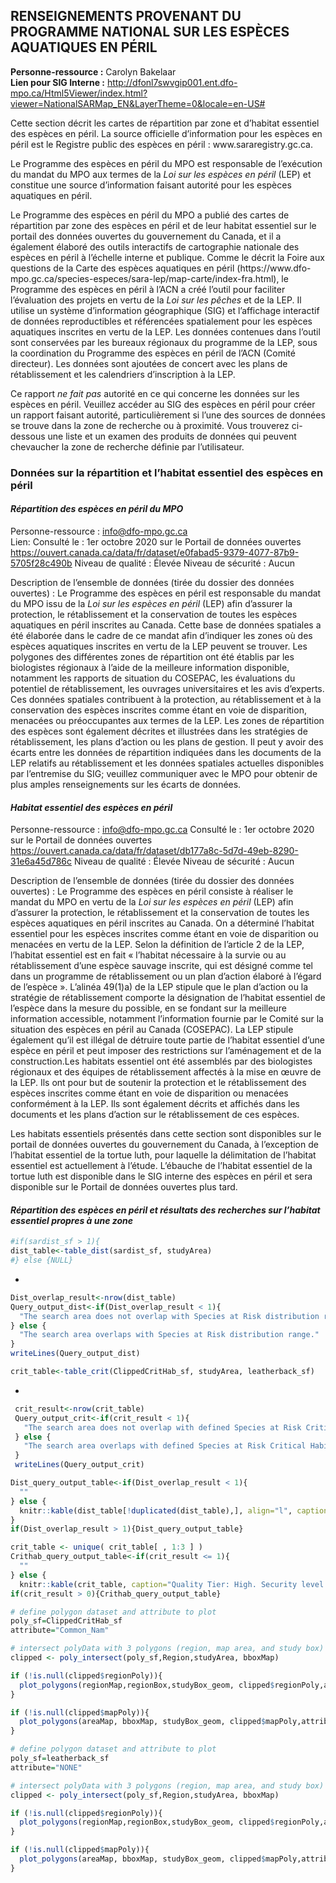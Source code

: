 ## **RENSEIGNEMENTS PROVENANT DU PROGRAMME NATIONAL SUR LES ESPÈCES AQUATIQUES EN PÉRIL**    
**Personne-ressource :** Carolyn Bakelaar  
**Lien pour SIG Interne :** <http://dfonl7swvgip001.ent.dfo-mpo.ca/Html5Viewer/index.html?viewer=NationalSARMap_EN&LayerTheme=0&locale=en-US#>  

Cette section décrit les cartes de répartition par zone et d’habitat essentiel des espèces en péril. La source officielle d’information pour les espèces en péril est le Registre public des espèces en péril : www.sararegistry.gc.ca.

Le Programme des espèces en péril du MPO est responsable de l’exécution du mandat du MPO aux termes de la _Loi sur les espèces en péril_ (LEP) et constitue une source d’information faisant autorité pour les espèces aquatiques en péril.

Le Programme des espèces en péril du MPO a publié des cartes de répartition par zone des espèces en péril et de leur habitat essentiel sur le portail des données ouvertes du gouvernement du Canada, et il a également élaboré des outils interactifs de cartographie nationale des espèces en péril à l’échelle interne et publique. Comme le décrit la Foire aux questions de la Carte des espèces aquatiques en péril (https://www.dfo-mpo.gc.ca/species-especes/sara-lep/map-carte/index-fra.html), le Programme des espèces en péril à l’ACN a créé l’outil pour faciliter l’évaluation des projets en vertu de la _Loi sur les pêches_ et de la LEP. Il utilise un système d’information géographique (SIG) et l’affichage interactif de données reproductibles et référencées spatialement pour les espèces aquatiques inscrites en vertu de la LEP. Les données contenues dans l’outil sont conservées par les bureaux régionaux du programme de la LEP, sous la coordination du Programme des espèces en péril de l’ACN (Comité directeur). Les données sont ajoutées de concert avec les plans de rétablissement et les calendriers d’inscription à la LEP.

Ce rapport *ne fait pas* autorité en ce qui concerne les données sur les espèces en péril. Veuillez accéder au SIG des espèces en péril pour créer un rapport faisant autorité, particulièrement si l’une des sources de données se trouve dans la zone de recherche ou à proximité. Vous trouverez ci-dessous une liste et un examen des produits de données qui peuvent chevaucher la zone de recherche définie par l’utilisateur.

### **Données sur la répartition et l’habitat essentiel des espèces en péril**    

#### ***Répartition des espèces en péril du MPO*** {-}    

Personne-ressource : <info@dfo-mpo.gc.ca>  
Lien: Consulté le : 1er octobre 2020 sur le Portail de données ouvertes <https://ouvert.canada.ca/data/fr/dataset/e0fabad5-9379-4077-87b9-5705f28c490b> 
Niveau de qualité : Élevée
Niveau de sécurité : Aucun

Description de l’ensemble de données (tirée du dossier des données ouvertes) : Le Programme des espèces en péril est responsable du mandat du MPO issu de la _Loi sur les espèces en péril_ (LEP) afin d’assurer la protection, le rétablissement et la conservation de toutes les espèces aquatiques en péril inscrites au Canada. Cette base de données spatiales a été élaborée dans le cadre de ce mandat afin d’indiquer les zones où des espèces aquatiques inscrites en vertu de la LEP peuvent se trouver. Les polygones des différentes zones de répartition ont été établis par les biologistes régionaux à l’aide de la meilleure information disponible, notamment les rapports de situation du COSEPAC, les évaluations du potentiel de rétablissement, les ouvrages universitaires et les avis d’experts. Ces données spatiales contribuent à la protection, au rétablissement et à la conservation des espèces inscrites comme étant en voie de disparition, menacées ou préoccupantes aux termes de la LEP. Les zones de répartition des espèces sont également décrites et illustrées dans les stratégies de rétablissement, les plans d’action ou les plans de gestion. Il peut y avoir des écarts entre les données de répartition indiquées dans les documents de la LEP relatifs au rétablissement et les données spatiales actuelles disponibles par l’entremise du SIG; veuillez communiquer avec le MPO pour obtenir de plus amples renseignements sur les écarts de données.

#### ***Habitat essentiel des espèces en péril***    

Personne-ressource : <info@dfo-mpo.gc.ca>
Consulté le : 1er octobre 2020 sur le Portail de données ouvertes <https://ouvert.canada.ca/data/fr/dataset/db177a8c-5d7d-49eb-8290-31e6a45d786c>
Niveau de qualité : Élevée 
Niveau de sécurité : Aucun   

Description de l’ensemble de données (tirée du dossier des données ouvertes) : Le Programme des espèces en péril consiste à réaliser le mandat du MPO en vertu de la _Loi sur les espèces en péril_ (LEP) afin d’assurer la protection, le rétablissement et la conservation de toutes les espèces aquatiques en péril inscrites au Canada. On a déterminé l'habitat essentiel pour les espèces inscrites comme étant en voie de disparition ou menacées en vertu de la LEP. Selon la définition de l'article 2 de la LEP, l'habitat essentiel est en fait « l'habitat nécessaire à la survie ou au rétablissement d'une espèce sauvage inscrite, qui est désigné comme tel dans un programme de rétablissement ou un plan d'action élaboré à l'égard de l'espèce ». L'alinéa 49(1)a) de la LEP stipule que le plan d’action ou la stratégie de rétablissement comporte la désignation de l’habitat essentiel de l’espèce dans la mesure du possible, en se fondant sur la meilleure information accessible, notamment l’information fournie par le Comité sur la situation des espèces en péril au Canada (COSEPAC). La LEP stipule également qu'il est illégal de détruire toute partie de l'habitat essentiel d'une espèce en péril et peut imposer des restrictions sur l'aménagement et de la construction.Les habitats essentiel ont été assemblés par des biologistes régionaux et des équipes de rétablissement affectés à la mise en œuvre de la LEP. Ils ont pour but de soutenir la protection et le rétablissement des espèces inscrites comme étant en voie de disparition ou menacées conformément à la LEP. Ils sont également décrits et affichés dans les documents et les plans d’action sur le rétablissement de ces espèces.

Les habitats essentiels présentés dans cette section sont disponibles sur le portail de données ouvertes du gouvernement du Canada, à l’exception de l’habitat essentiel de la tortue luth, pour laquelle la délimitation de l’habitat essentiel est actuellement à l’étude. L’ébauche de l’habitat essentiel de la tortue luth est disponible dans le SIG interne des espèces en péril et sera disponible sur le Portail de données ouvertes plus tard.

#### ***Répartition des espèces en péril et résultats des recherches sur l’habitat essentiel propres à une zone***

```r
#if(sardist_sf > 1){
dist_table<-table_dist(sardist_sf, studyArea)
#} else {NULL}
```
*
```r
Dist_overlap_result<-nrow(dist_table)
Query_output_dist<-if(Dist_overlap_result < 1){
  "The search area does not overlap with Species at Risk distribution range."
} else {
  "The search area overlaps with Species at Risk distribution range."
}
writeLines(Query_output_dist)
```

```r
crit_table<-table_crit(ClippedCritHab_sf, studyArea, leatherback_sf)
```
*
```r
 crit_result<-nrow(crit_table)
 Query_output_crit<-if(crit_result < 1){
   "The search area does not overlap with defined Species at Risk Critical Habitat."
 } else {
   "The search area overlaps with defined Species at Risk Critical Habitat."
 }
 writeLines(Query_output_crit)
```

```r
Dist_query_output_table<-if(Dist_overlap_result < 1){
  ""
} else {
  knitr::kable(dist_table[!duplicated(dist_table),], align="l", caption= "Quality Tier: High. Security level: none. Species At Risk listed as Endangered, Threatened or Special Concern under the <i>Species At Risk Act</i> for which the search polygon overlaps with their distribution (range). This is not the authoritative source or advice for Species At Risk data. Please access the Species At Risk [GIS tool](http://dfonl7swvgip001.ent.dfo-mpo.ca/Html5Viewer/index.html?viewer=NationalSARMap_EN&LayerTheme=0&locale=en-US) to create anthe authoritative SARA report.", booktabs = T, escape = F, linesep="") %>% kable_styling(bootstrap_options = "striped", full_width = T, position = "left")
}
if(Dist_overlap_result > 1){Dist_query_output_table}
```

```r
crit_table <- unique( crit_table[ , 1:3 ] )
Crithab_query_output_table<-if(crit_result <= 1){
  ""
} else {
  knitr::kable(crit_table, caption="Quality Tier: High. Security level: none. Species At Risk listed as Endangered or Threatened under the <i>Species At Risk Act</i> (SARA) for which the search polygon overlaps with their critical habitat. Critical habitat is defined under section 2 of SARA as: “the habitat that is necessary for the survival or recovery of a listed wildlife species and that is identified as the species’ critical habitat in the recovery strategy or in an action plan for the species”. Critical Habitat is identified in a species’ recovery strategy or action plan, posted on the [SAR Public Registry](http://www.sararegistry.gc.ca). This is <b>not</b> the authoritative source or advice for Species At Risk data. Please access the Species At Risk [GIS tool](http://dfonl7swvgip001.ent.dfo-mpo.ca/Html5Viewer/index.html?viewer=NationalSARMap_EN&LayerTheme=0&locale=en-US) to create an authoritative SARA report.", booktabs = T, escape = F, linesep="")} %>% kable_styling(bootstrap_options = "striped", full_width = T, position = "left")
if(crit_result > 0){Crithab_query_output_table}
```


```r
# define polygon dataset and attribute to plot
poly_sf=ClippedCritHab_sf
attribute="Common_Nam"

# intersect polyData with 3 polygons (region, map area, and study box)
clipped <- poly_intersect(poly_sf,Region,studyArea, bboxMap)
```

```r
if (!is.null(clipped$regionPoly)){
  plot_polygons(regionMap,regionBox,studyBox_geom, clipped$regionPoly,attribute) 
}  
```

```r
if (!is.null(clipped$mapPoly)){
  plot_polygons(areaMap, bboxMap, studyBox_geom, clipped$mapPoly,attribute) 
}  
```

```r
# define polygon dataset and attribute to plot
poly_sf=leatherback_sf
attribute="NONE"

# intersect polyData with 3 polygons (region, map area, and study box)
clipped <- poly_intersect(poly_sf,Region,studyArea, bboxMap)
```

```r
if (!is.null(clipped$regionPoly)){
  plot_polygons(regionMap,regionBox,studyBox_geom, clipped$regionPoly,attribute) 
}   
```

```r
if (!is.null(clipped$mapPoly)){
  plot_polygons(areaMap, bboxMap, studyBox_geom, clipped$mapPoly,attribute) 
}  
```
